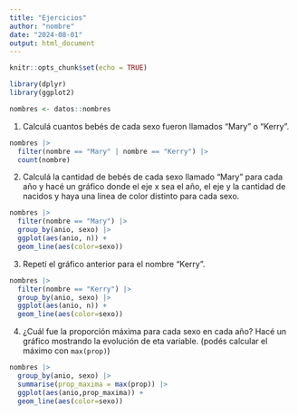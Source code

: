 ```yaml
---
title: "Ejercicios"
author: "nombre"
date: "2024-08-01"
output: html_document
---
```


```r
knitr::opts_chunk$set(echo = TRUE)

library(dplyr)
library(ggplot2)
```


```r
nombres <- datos::nombres
```

1. Calculá cuantos bebés de cada sexo fueron llamados "Mary" o "Kerry". 

```r
nombres |>
  filter(nombre == "Mary" | nombre == "Kerry") |>
  count(nombre)

```


2. Calculá la cantidad de bebés de cada sexo llamado "Mary" para cada año y hacé un gráfico donde el eje x sea el año, el eje y la cantidad de nacidos y haya una linea de color distinto para cada sexo.


```r
nombres |>
  filter(nombre == "Mary") |>
  group_by(anio, sexo) |>
  ggplot(aes(anio, n)) +
  geom_line(aes(color=sexo))

```

3. Repetí el gráfico anterior para el nombre "Kerry".

```r
nombres |>
  filter(nombre == "Kerry") |>
  group_by(anio, sexo) |>
  ggplot(aes(anio, n)) +
  geom_line(aes(color=sexo))

```


4. ¿Cuál fue la proporción máxima para cada sexo en cada año? Hacé un gráfico mostrando la evolución de eta variable. (podés calcular el máximo con `max(prop)`)

```r
nombres |>
  group_by(anio, sexo) |>
  summarise(prop_maxima = max(prop)) |>
  ggplot(aes(anio,prop_maxima)) +
  geom_line(aes(color=sexo))
```



